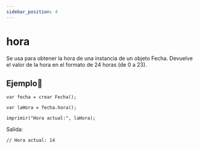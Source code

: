 ```yaml
---
sidebar_position: 4
---
```



# hora
Se usa para obtener la hora de una instancia de un objeto Fecha. Devuelve el valor de la hora en el formato de 24 horas (de 0 a 23).

## Ejemplo📝

```dummy
var fecha = crear Fecha();

var laHora = fecha.hora();

imprimir("Hora actual:", laHora);
```
Salida:

```dummy
// Hora actual: 14
```